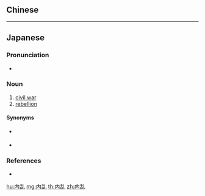 {{also|內亂}}
==Chinese==
{{zh-see|內亂}}

----

==Japanese==
{{ja-kanjitab|ない|らん|yomi=on}}

===Pronunciation===
* {{ja-pron|ないらん|y=o|acc=0|acc_ref=NHK}}

===Noun===
{{ja-noun|ないらん|kyu=內亂}}

# [[civil war]]
# [[rebellion]]

====Synonyms====
* {{sense|civil war}} {{ja-r|内戦|ないせん}} {{qualifier|mostly larger than 内乱}}
* {{sense|rebellion}} {{ja-r|反乱|はんらん}}

===References===
<references/>
* {{R:Shogakukan}}

[[hu:内乱]]
[[mg:内乱]]
[[th:内乱]]
[[zh:内乱]]